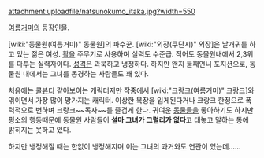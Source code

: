 attachment:uploadfile/natsunokumo_itaka.jpg?width=550

[[여름거미]]의 등장인물.

[wiki:"동물원(여름거미)" 동물원]의 파수꾼. [wiki:"외장(쿠단시)" 외장]은 날개귀를 하고 있는 젊은 여성.
[[활]]을 주무기로 사용하며 실력도 수준급. 적어도 동물원내에서 2,3위를 다투는 실력자이다.
[[성격]]은 과묵하고 냉정하다. 하지만 왠지 둘째언니 포지션으로, 동물원 내에서는 그녀를 동경하는 사람들도 꽤 있다.

처음에는 [[쿨뷰티]] 같아보이는 캐릭터지만 작중에서 [wiki:"크랑크(여름거미)" 크랑크]와 엮이면서 가장 많이 망가지는 캐릭터. 이상한 복장을 입게된다거나 크랑크 한정으로 폭력적으로 변하며 크랑크~~독자~~를 즐겁게 한다.
귀여운 [[동물]]들을 좋아하기도 하지만 평소의 행동때문에 동물원 사람들이 '''설마 그녀가 그럴리가 없다'''고 대놓고 말하는 통에 밝히지는 못하고 있다.

하지만 냉정해질 때는 한없이 냉정해지며 이는 그녀의 과거와도 연관이 있는데......



